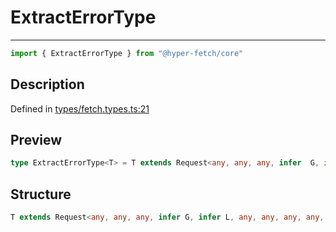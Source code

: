 

# ExtractErrorType

<div class="api-docs__separator" data-reactroot="">

---

</div><div class="api-docs__import" data-reactroot="">

```ts
import { ExtractErrorType } from "@hyper-fetch/core"
```

</div><div class="api-docs__section">

## Description

</div><div class="api-docs__description"><span class="api-docs__do-not-parse">



</span></div><p class="api-docs__definition">

Defined in [types/fetch.types.ts:21](https://github.com/BetterTyped/hyper-fetch/blob/3f01c37e/packages/core/src/types/fetch.types.ts#L21)

</p><div class="api-docs__section">

## Preview

</div><div class="api-docs__preview type single">

```ts
type ExtractErrorType<T> = T extends Request<any, any, any, infer  G, infer  L, any, any, any, any, any, any> ? G | L : never;
```

</div><div class="api-docs__section">

## Structure

</div><div class="api-docs__returns">

```ts
T extends Request<any, any, any, infer G, infer L, any, any, any, any, any, any> ? G | L : never
```

</div>